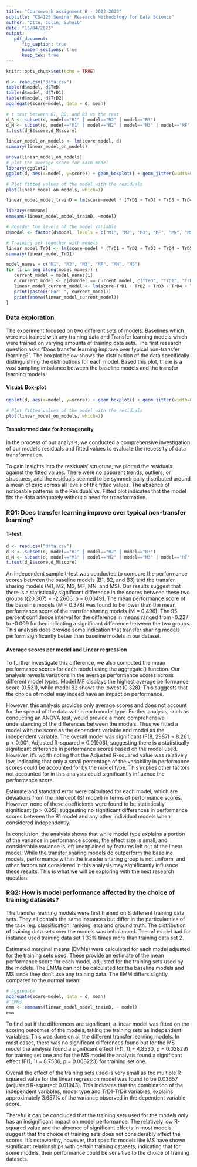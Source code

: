 ```yaml
---
title: "Coursework assignment B - 2022-2023"
subtitle: "CS4125 Seminar Research Methodology for Data Science"
author: "Otte, Colin, Suhaib"
date: "16/04/2023"
output:
   pdf_document:
      fig_caption: true
      number_sections: true 
      keep_tex: true
---
```


```r
knitr::opts_chunk$set(echo = TRUE)
```

```r
d <- read.csv("data.csv")
table(d$model, d$TeD)
table(d$model, d$TrD1)
table(d$model, d$TrD2)
aggregate(score~model, data = d, mean)
```

```r
# t test between B1, B2, and B3 vs the rest
d_B <- subset(d, model=="B1" | model=="B2" | model=="B3")
d_M <- subset(d, model=="M1" | model=="M2" | model=="M3" | model=="MF" | model=="MN" | model=="MS")
t.test(d_B$score,d_M$score)

linear_model_on_models <- lm(score~model, d)
summary(linear_model_on_models)

anova(linear_model_on_models)
# plot the average score for each model
library(ggplot2)
ggplot(d, aes(x=model, y=score)) + geom_boxplot() + geom_jitter(width=0.2)

# Plot fitted values of the model with the residuals
plot(linear_model_on_models, which=1)

linear_model_model_trainD = lm(score~model * (TrD1 + TrD2 + TrD3 + TrD4 + TrD5 + TrD6 + TrD7 + TrD8), d)

library(emmeans)
emmeans(linear_model_model_trainD, ~model)

# Reorder the levels of the model variable
d$model <- factor(d$model, levels = c("M1", "M2", "M3", "MF", "MN", "MS"))

# Training set together with models
linear_model_TrD1 <- lm(score~model * (TrD1 + TrD2 + TrD3 + TrD4 + TrD5 + TrD6 + TrD7 + TrD8), d)
summary(linear_model_TrD1)

model_names = c("M1", "M2", "M3", "MF", "MN", "MS")
for (i in seq_along(model_names)) {
   current_model = model_names[i]
   d_current_model <- d[d$model == current_model, c("TeD", "TrD1", "TrD2", "TrD3", "TrD4", "TrD5", "TrD6", "TrD7", "TrD8", "score")]
   linear_model_current_model <- lm(score~TrD1 + TrD2 + TrD3 + TrD4 + TrD5 + TrD6 + TrD7 + TrD8, d_current_model)
   print(paste0("For: ", current_model))
   print(anova(linear_model_current_model))
}
```
### Data exploration
The experiment focused on two different sets of models: Baselines which were not trained with any training data and Transfer learning models which were trained on varying amounts of training data sets. The first research question asks “Does transfer learning improve over typical non-transfer learning?”. The boxplot below shows the distribution of the data specifically distinguishing the distributions for each model. Based this plot, there is a vast sampling imbalance between the baseline models and the transfer learning models. 

#### Visual: Box-plot
```r
ggplot(d, aes(x=model, y=score)) + geom_boxplot() + geom_jitter(width=0.1)

# Plot fitted values of the model with the residuals
plot(linear_model_on_models, which=1)
```

#### Transformed data for homogeneity
In the process of our analysis, we conducted a comprehensive investigation of our model's residuals and fitted values to evaluate the necessity of data transformation.

To gain insights into the residuals' structure, we plotted the residuals against the fitted values. There were no apparent trends, outliers, or structures, and the residuals seemed to be symmetrically distributed around a mean of zero across all levels of the fitted values.
The absence of noticeable patterns in the Residuals vs. Fitted plot indicates that the model fits the data adequately without a need for transformation. 


### RQ1: Does transfer learning improve over typical non-transfer learning?
#### T-test
```r
d <- read.csv("data.csv")
d_B <- subset(d, model=="B1" | model=="B2" | model=="B3")
d_M <- subset(d, model=="M1" | model=="M2" | model=="M3" | model=="MF" | model=="MN" | model=="MS")
t.test(d_B$score,d_M$score)
```
An independent sample t-test was conducted to compare the performance scores between the baseline models (B1, B2, and B3) and the transfer sharing models (M1, M2, M3, MF, MN, and MS). Our results suggest that there is a statistically significant difference in the scores between these two groups t(20.307) = -2.2606, p = 0.03491. The mean performance score of the baseline models (M = 0.378) was found to be lower than the mean performance score of the transfer sharing models  (M = 0.496). The 95 percent confidence interval for the difference in means ranged from  -0.227 to -0.009 further indicating a significant difference between the two groups. This analysis does provide some indication that transfer sharing models perform significantly better than baseline models in our dataset. 

#### Average scores per model and Linear regression
To further investigate this difference, we also computed the mean performance scores for each model using the aggregate() function. Our analysis reveals variations in the average performance scores across different model types. Model MF displays the highest average performance score (0.531), while model B2 shows the lowest (0.328). This suggests that the choice of model may indeed have an impact on performance.

However, this analysis provides only average scores and does not account for the spread of the data within each model type. Further analysis, such as conducting an ANOVA test, would provide a more comprehensive understanding of the differences between the models. Thus we fitted a model with the score as the dependent variable and model as the independent variable. The overall model was significant (F(8, 2987) = 8.261, p < 0.001, Adjusted R-squared = 0.01903), suggesting there is a statistically significant difference in performance scores based on the model used. However, it's worth noting that the Adjusted R-squared value was relatively low, indicating that only a small percentage of the variability in performance scores could be accounted for by the model type. This implies other factors not accounted for in this analysis could significantly influence the performance score.

Estimate and standard error were calculated for each model, which are deviations from the intercept (B1 model) in terms of performance scores. However, none of these coefficients were found to be statistically significant (p > 0.05), suggesting no significant differences in performance scores between the B1 model and any other individual models when considered independently.

In conclusion, the analysis shows that while model type explains a portion of the variance in performance scores, the effect size is small, and considerable variance is left unexplained by features left out of the linear model. While the transfer sharing models do outperform the baseline models, performance within the transfer sharing group is not uniform, and other factors not considered in this analysis may significantly influence these results. This is what we will be exploring with the next research question.

### RQ2: How is model performance affected by the choice of training datasets?
The transfer learning models were first trained on 8 different training data sets. They all contain the same instances but differ in the particularities of the task (eg. classification, ranking, etc) and ground truth. The distribution of training data sets over the models was imbalanced. The m1 model had for instance used training data set 1 33% times more than training data set 2. 

Estimated marginal means (EMMs) were calculated for each model adjusted for the training sets used. These provide an estimate of the mean performance score for each model, adjusted for the training sets used by the models. The EMMs can not be calculated for the baseline models and MS since they don’t use any training data. The EMM differs slightly compared to the normal mean:

```r
# Aggregate 
aggregate(score~model, data = d, mean)
# EMMs
emm <- emmeans(linear_model_model_trainD, ~ model)
emm
```



To find out if the differences are significant, a linear model was fitted on the scoring outcomes of the models, taking the training sets as independent variables. This was done on all the different transfer learning models. In most cases, there was no significant differences found but for the MS model the analysis found a significant effect  (F(1, 1) = 4.8530, p = 0.02829) for training set one and for the MS model the analysis found a significant effect (F(1, 1) = 8.7536, p = 0.003223) for training set one. 

Overall the effect of the training sets used is very small as the multiple R-squared value for the linear regression model was found to be 0.03657 (adjusted R-squared: 0.01943). This indicates that the combination of the independent variables, model type and TrD1-TrD8 variables, explains approximately 3.657% of the variance observed in the dependent variable, score.

Thereful it can be concluded that the training sets used for the models only has an insignificant impact on model performance. The relatively low R-squared value and the absence of significant effects in most models suggest that the choice of training sets does not considerably affect the scores. It's noteworthy, however, that specific models like MS have shown significant relationships with certain training datasets, indicating that for some models, their performance could be sensitive to the choice of training datasets.
